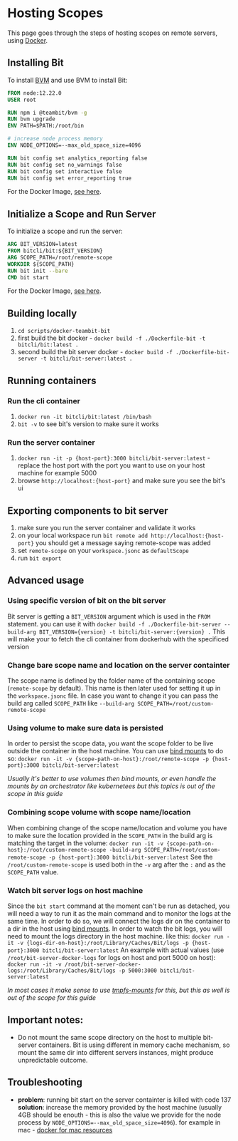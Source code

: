 # Hosting Scopes

This page goes through the steps of hosting scopes on remote servers, using [Docker](https://www.docker.com/).

## Installing Bit

To install [BVM](/reference/using-bvm) and use BVM to install Bit:

```Dockerfile
FROM node:12.22.0
USER root

RUN npm i @teambit/bvm -g
RUN bvm upgrade
ENV PATH=$PATH:/root/bin

# increase node process memory
ENV NODE_OPTIONS=--max_old_space_size=4096

RUN bit config set analytics_reporting false
RUN bit config set no_warnings false
RUN bit config set interactive false
RUN bit config set error_reporting true
```

For the Docker Image, [see here](https://hub.docker.com/r/bitcli/bit).

## Initialize a Scope and Run Server

To initialize a scope and run the server:

```Dockerfile
ARG BIT_VERSION=latest
FROM bitcli/bit:${BIT_VERSION}
ARG SCOPE_PATH=/root/remote-scope
WORKDIR ${SCOPE_PATH}
RUN bit init --bare
CMD bit start
```

For the Docker Image, [see here](https://hub.docker.com/r/bitcli/bit-server).

## Building locally

1. `cd scripts/docker-teambit-bit`
1. first build the bit docker - `docker build -f ./Dockerfile-bit -t bitcli/bit:latest .`
1. second build the bit server docker - `docker build -f ./Dockerfile-bit-server -t bitcli/bit-server:latest .`

## Running containers

### Run the cli container

1. `docker run -it bitcli/bit:latest /bin/bash`
1. `bit -v` to see bit's version to make sure it works

### Run the server container

1. `docker run -it -p {host-port}:3000 bitcli/bit-server:latest` - replace the host port with the port you want to use on your host machine for example 5000
1. browse `http://localhost:{host-port}` and make sure you see the bit's ui

## Exporting components to bit server

1. make sure you run the server container and validate it works
1. on your local workspace run `bit remote add http://localhost:{host-port}` you should get a message saying remote-scope was added
1. set `remote-scope` on your `workspace.jsonc` as `defaultScope`
1. run `bit export`

## Advanced usage

### Using specific version of bit on the bit server

Bit server is getting a `BIT_VERSION` argument which is used in the `FROM` statement. you can use it with `docker build -f ./Dockerfile-bit-server --build-arg BIT_VERSION={version} -t bitcli/bit-server:{version} .`
This will make your to fetch the cli container from dockerhub with the specificed version

### Change bare scope name and location on the server containter

The scope name is defined by the folder name of the containing scope (`remote-scope` by default).
This name is then later used for setting it up in the `workspace.jsonc` file.
In case you want to change it you can pass the build arg called `SCOPE_PATH` like `--build-arg SCOPE_PATH=/root/custom-remote-scope`

### Using volume to make sure data is persisted

In order to persist the scope data, you want the scope folder to be live outside the container in the host machine.
You can use [bind mounts](https://docs.docker.com/storage/bind-mounts/) to do so:
`docker run -it -v {scope-path-on-host}:/root/remote-scope -p {host-port}:3000 bitcli/bit-server:latest`

_Usually it's better to use volumes then bind mounts, or even handle the mounts by an orchestrator like kubernetees but this topics is out of the scope in this guide_

### Combining scope volume with scope name/location

When combining change of the scope name/location and volume you have to make sure the location provided in the `SCOPE_PATH` in the build arg is matching the target in the volume:
`docker run -it -v {scope-path-on-host}:/root/custom-remote-scope -build-arg SCOPE_PATH=/root/custom-remote-scope -p {host-port}:3000 bitcli/bit-server:latest`
See the `/root/custom-remote-scope` is used both in the `-v` arg after the `:` and as the `SCOPE_PATH` value.

### Watch bit server logs on host machine

Since the `bit start` command at the moment can't be run as detached, you will need a way to run it as the main command and to monitor the logs at the same time.
In order to do so, we will connect the logs dir on the container to a dir in the host using [bind mounts](https://docs.docker.com/storage/bind-mounts/).
In order to watch the bit logs, you will need to mount the logs directory in the host machine. like this:
`docker run -it -v {logs-dir-on-host}:/root/Library/Caches/Bit/logs -p {host-port}:3000 bitcli/bit-server:latest`
An example with actual values (use `/root/bit-server-docker-logs` for logs on host and port 5000 on host):
`docker run -it -v /root/bit-server-docker-logs:/root/Library/Caches/Bit/logs -p 5000:3000 bitcli/bit-server:latest`

_In most cases it make sense to use [tmpfs-mounts](https://docs.docker.com/storage/tmpfs/) for this, but this as well is out of the scope for this guide_

## Important notes:

- Do not mount the same scope directory on the host to multiple bit-server containers.
  Bit is using different in memory cache mechanism, so mount the same dir into different servers instances, might produce unpredictable outcome.

## Troubleshooting

- **problem**: running bit start on the server containter is killed with code 137
  **solution**: increase the memory provided by the host machine (usually 4GB should be enouth - this is also the value we provide for the node process by `NODE_OPTIONS=--max_old_space_size=4096`). for example in mac - [docker for mac resources](https://docs.docker.com/docker-for-mac/#resources)
